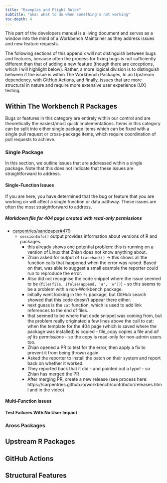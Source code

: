 ```yaml
---
title: "Examples and Flight Rules"
subtitle: "aka: what to do when something's not working"
toc-depth: 4
---
```


This part of the developers manual is a living document and serves as a window
into the mind of a Workbench Maintainer as they address issues and new feature
requests.

The following sections of this appendix will not distinguish between bugs and
features, because often the process for fixing bugs is not sufficiently
different than that of adding a new feature (though there are exceptions, which
I will highlight below). Rather, a more logical division is to distinguish
between if the issue is within The Workbench Packages, In an Upstream
dependency, with GitHub Actions, and finally, issues that are more structural
in nature and require more extensive user experience (UX) testing.

## Within The Workbench R Packages {#sec-within}

Bugs or features in this category are entirely within our control and are
theoretically the easiest/most quick implementations. Items in this category
can be split into either single package items which can be fixed with a single
pull request or cross-package items, which require coordination of pull requests
to achieve.

### Single Package {#sec-single}

In this section, we outline issues that are addressed within a single package.
Note that this does not indicate that these issues are straightforward to 
address.

#### Single-Function Issues

If you are here, you have determined that the bug or feature that you are
working on will affect a single function or data pathway. These issues are often
the most straightforward to address.

##### Markdown file for 404 page created with read-only permissions {.unnumbered}

  - [carpentries/sandpaper#479](https://github.com/carpentries/sandpaper/issues/479)
    - `sessionInfo()` output provides information about versions of R and packages.
        - this already shows one potential problem: this is running on a version of Linux that Zhian does not know anything about.
        - Zhian asked for output of `traceback()` -> this shows all the function calls that happened when the error was raised. Based on that, was able to suggest a small example the reporter could run to reproduce the error. 
        - Also did not recognise the code snippet where the issue seemed to be (`file(file, ifelse(append, 'a', 'w'))`) - so this seems to be a problem with a non-Workbench package.
        - initially went looking in the `fs` package, but GitHub search showed that this code doesn't appear there either.
        - next guess is the `cat` function, which is used to add link references to the end of files.
        - that seemed to be where that code snippet was coming from, but the problem really originated a few lines above the call to cat: when the template for the 404 page (which is saved where the package was installed) is copied - file_copy copies a file and _all of its permissions_ - so the copy is read-only for non-admin users too.
        - Zhian opened a PR to test for the error, then apply a fix to prevent it from being thrown again.
        - Asked the reporter to install the patch on their system and report back on whether it worked.
        - They reported back that it did - and pointed out a typo! - so Zhian has merged the PR
        - After merging PR, create a new release (see process here: https://carpentries.github.io/workbench/contributor/releases.html and in the video)

#### Multi-Function Issues


#### Test Failures With No User Impact


### Aross Packages {#sec-across}


## Upstream R Packages {#sec-upstream}


## GitHub Actions {#sec-actions}


## Structural Features {#sec-structural}


